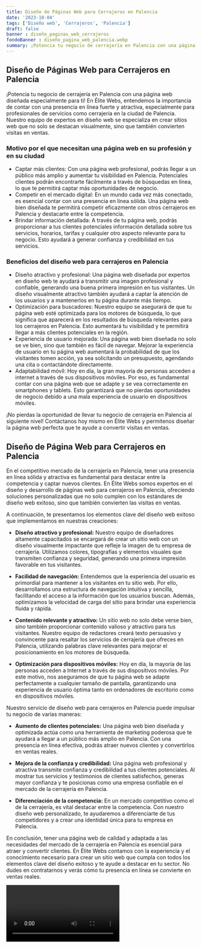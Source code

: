 ```yaml
---
title: Diseño de Páginas Web para Cerrajeros en Palencia
date: '2023-10-04'
tags: ['Diseño web', 'Cerrajeros', 'Palencia']
draft: false
banner : diseño_paginas_web_cerrajeros
fondoBanner : diseño_pagina_web_palencia.webp
summary: ¡Potencia tu negocio de cerrajería en Palencia con una página web diseñada especialmente para ti! En Élite Webs, entendemos la importancia de contar con una presencia en línea fuerte y atractiva, especialmente para profesionales de servicios como cerrajería en la ciudad de Palencia. Nuestro equipo de expertos en diseño web se especializa en crear sitios web que no solo se destacan visualmente, sino que también convierten visitas en ventas.
---
```


## Diseño de Páginas Web para Cerrajeros en Palencia

¡Potencia tu negocio de cerrajería en Palencia con una página web diseñada especialmente para ti! En Élite Webs, entendemos la importancia de contar con una presencia en línea fuerte y atractiva, especialmente para profesionales de servicios como cerrajería en la ciudad de Palencia. Nuestro equipo de expertos en diseño web se especializa en crear sitios web que no solo se destacan visualmente, sino que también convierten visitas en ventas.

### Motivo por el que necesitan una página web en su profesión y en su ciudad

- Captar más clientes: Con una página web profesional, podrás llegar a un público más amplio y aumentar tu visibilidad en Palencia. Potenciales clientes podrán encontrarte fácilmente a través de búsquedas en línea, lo que te permitirá captar más oportunidades de negocio.
- Competir en el mercado digital: En un mundo cada vez más conectado, es esencial contar con una presencia en línea sólida. Una página web bien diseñada te permitirá competir eficazmente con otros cerrajeros en Palencia y destacarte entre la competencia.
- Brindar información detallada: A través de tu página web, podrás proporcionar a tus clientes potenciales información detallada sobre tus servicios, horarios, tarifas y cualquier otro aspecto relevante para tu negocio. Esto ayudará a generar confianza y credibilidad en tus servicios.

### Beneficios del diseño web para cerrajeros en Palencia

- Diseño atractivo y profesional: Una página web diseñada por expertos en diseño web te ayudará a transmitir una imagen profesional y confiable, generando una buena primera impresión en tus visitantes. Un diseño visualmente atractivo también ayudará a captar la atención de los usuarios y a mantenerlos en tu página durante más tiempo.
- Optimización para buscadores: Nuestro equipo se asegurará de que tu página web esté optimizada para los motores de búsqueda, lo que significa que aparecerá en los resultados de búsqueda relevantes para los cerrajeros en Palencia. Esto aumentará tu visibilidad y te permitirá llegar a más clientes potenciales en la región.
- Experiencia de usuario mejorada: Una página web bien diseñada no solo se ve bien, sino que también es fácil de navegar. Mejorar la experiencia de usuario en tu página web aumentará la probabilidad de que los visitantes tomen acción, ya sea solicitando un presupuesto, agendando una cita o contactándote directamente.
- Adaptabilidad móvil: Hoy en día, la gran mayoría de personas acceden a internet a través de sus dispositivos móviles. Por eso, es fundamental contar con una página web que se adapte y se vea correctamente en smartphones y tablets. Esto garantizará que no pierdas oportunidades de negocio debido a una mala experiencia de usuario en dispositivos móviles.

¡No pierdas la oportunidad de llevar tu negocio de cerrajería en Palencia al siguiente nivel! Contáctanos hoy mismo en Élite Webs y permítenos diseñar la página web perfecta que te ayude a convertir visitas en ventas.

<GifSeo />

<Cta />

## Diseño de Página Web para Cerrajeros en Palencia

En el competitivo mercado de la cerrajería en Palencia, tener una presencia en línea sólida y atractiva es fundamental para destacar entre la competencia y captar nuevos clientes. En Élite Webs somos expertos en el diseño y desarrollo de páginas web para cerrajeros en Palencia, ofreciendo soluciones personalizadas que no solo cumplen con los estándares de diseño web exitoso, sino que también convierten las visitas en ventas.

A continuación, te presentamos los elementos clave del diseño web exitoso que implementamos en nuestras creaciones:

- **Diseño atractivo y profesional:** Nuestro equipo de diseñadores altamente capacitados se encargará de crear un sitio web con un diseño visualmente impactante que refleje la imagen de tu empresa de cerrajería. Utilizamos colores, tipografías y elementos visuales que transmiten confianza y seguridad, generando una primera impresión favorable en tus visitantes.

- **Facilidad de navegación:** Entendemos que la experiencia del usuario es primordial para mantener a los visitantes en tu sitio web. Por ello, desarrollamos una estructura de navegación intuitiva y sencilla, facilitando el acceso a la información que los usuarios buscan. Además, optimizamos la velocidad de carga del sitio para brindar una experiencia fluida y rápida.

- **Contenido relevante y atractivo:** Un sitio web no solo debe verse bien, sino también proporcionar contenido valioso y atractivo para tus visitantes. Nuestro equipo de redactores creará texto persuasivo y convincente para resaltar los servicios de cerrajería que ofreces en Palencia, utilizando palabras clave relevantes para mejorar el posicionamiento en los motores de búsqueda.

- **Optimización para dispositivos móviles:** Hoy en día, la mayoría de las personas acceden a Internet a través de sus dispositivos móviles. Por este motivo, nos aseguramos de que tu página web se adapte perfectamente a cualquier tamaño de pantalla, garantizando una experiencia de usuario óptima tanto en ordenadores de escritorio como en dispositivos móviles.

Nuestro servicio de diseño web para cerrajeros en Palencia puede impulsar tu negocio de varias maneras:

- **Aumento de clientes potenciales:** Una página web bien diseñada y optimizada actúa como una herramienta de marketing poderosa que te ayudará a llegar a un público más amplio en Palencia. Con una presencia en línea efectiva, podrás atraer nuevos clientes y convertirlos en ventas reales.

- **Mejora de la confianza y credibilidad:** Una página web profesional y atractiva transmite confianza y credibilidad a tus clientes potenciales. Al mostrar tus servicios y testimonios de clientes satisfechos, generas mayor confianza y te posicionas como una empresa confiable en el mercado de la cerrajería en Palencia.

- **Diferenciación de la competencia:** En un mercado competitivo como el de la cerrajería, es vital destacar entre la competencia. Con nuestro diseño web personalizado, te ayudaremos a diferenciarte de tus competidores y a crear una identidad única para tu empresa en Palencia.

En conclusión, tener una página web de calidad y adaptada a las necesidades del mercado de la cerrajería en Palencia es esencial para atraer y convertir clientes. En Élite Webs contamos con la experiencia y el conocimiento necesario para crear un sitio web que cumpla con todos los elementos clave del diseño exitoso y te ayude a destacar en tu sector. No dudes en contratarnos y verás cómo tu presencia en línea se convierte en ventas reales.

<Video />

<CtaBot job='Cerrajeros' city='Palencia'/>

<Gmaps query='Palencia+españa+maps' />